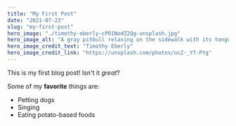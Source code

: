 ```yaml
---
title: "My First Post"
date: "2021-07-23"
slug: "my-first-post"
hero_image: "./timothy-eberly-cPO1NodZ2Qg-unsplash.jpg"
hero_image_alt: "A gray pitbull relaxing on the sidewalk with its tongue hanging out"
hero_image_credit_text: "Timothy Eberly"
hero_image_credit_link: "https://unsplash.com/photos/ocZ-_Y7-Ptg"
---
```


This is my first blog post! Isn't it *great*?

Some of my **favorite** things are:

* Petting dogs
* Singing
* Eating potato-based foods